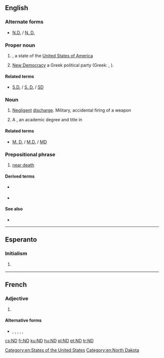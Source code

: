 {{also|nd|Nd|-nd|nd-|n.d.|N.D.|Appendix:Variations of "nd"}}
==English==

===Alternate forms===
* [[N.D.]] / [[N. D.]]

===Proper noun===
{{en-proper noun}}

# {{abbreviation of|lang=en|North Dakota}}, a state of the [[United States of America]]
# {{lb|en|politics}} [[New Democracy]] a Greek political party (Greek: {{m|el|Νέα Δημοκρατία}}, {{m|el|ΝΔ}}).

====Related terms====
* {{sense|[[Dakota]]}} [[S.D.]] / [[S. D.]] / [[SD]] {{gloss|[[South Dakota]]}}

===Noun===
{{en-noun}}

# [[negligent|Negligent]] [[discharge]]. Military, accidental firing of a weapon
# {{initialism of|lang=en|[[naturopathic]] [[doctor]]}} A {{w|lang=en|Doctor of Naturopathic Medicine}}, an academic degree and title in {{w|lang=en|naturopathic medicine}}

====Related terms====
* {{sense|[[naturopahtic doctor]]}} [[M. D.]] / [[M.D.]] / [[MD]] {{gloss|[[medical doctor]]}} {{qualifier|Doctor of Medicine}}

===Prepositional phrase===
{{head|en|prepositional phrase}}

# [[near death]]

====Derived terms====
* {{l|en|NDE}} {{gloss|near death experience}}
* {{l|en|NDer}} {{gloss|veteran of a near death experience}}

====See also====
* {{pedia|lang=en|Near death experience}}

[[Category:en:States of the United States]]
[[Category:en:North Dakota]]

----

==Esperanto==

===Initialism===
{{head|eo|initialism}}

# {{lb|eo|Internet slang|texting}} {{initialism of|ne dankinde||[[you're welcome]]|lang=eo}}

----

==French==

===Adjective===
{{fr-adj|mf}}

# {{l|en|N/A|gloss={{m|en|[[not]] [[available]]}}}} {{abbreviation of|lang=en|non-disponible}}

====Alternative forms====
* {{sense|non-disponible}} {{l|fr|N.D.}}, {{l|fr|N. D.}}, {{l|fr|N/D}}, {{l|fr|n.d.}}, {{l|fr|n. d.}}, {{l|fr|n/d}}


[[cs:ND]]
[[fr:ND]]
[[ku:ND]]
[[hu:ND]]
[[pl:ND]]
[[pt:ND]]
[[tr:ND]]